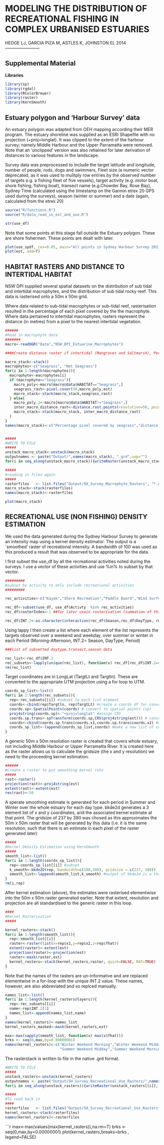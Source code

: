 MODELING THE DISTRIBUTION OF RECREATIONAL FISHING IN COMPLEX URBANISED ESTUARIES
========================================================
HEDGE LJ, GARCIA PIZA M, ASTLES K, JOHNSTON EL
2014
------------------------

Supplemental Material
-------
**Libraries**
```r
library(sp)
library(rgdal)
library(RColorBrewer)
library(raster)
library(KernSmooth)

```

Estuary polygon and 'Harbour Survey' data
--------
An estuary polygon was adapted from OEH mapping according their MER program. The estuary shoreline was supplied as an ESRI Shapefile with no projection (+proj=longlat). It was clipped to the extent of the harbour survey; namely Middle Harbour and the Upper Parramatta were removed. Note that an 'unclipped' version was also retiained for later derivation of distances to various features in the landscape.

Survey data was preprocessed to include the target latitude and longitude, number of people, rods, dogs and swimmers, Fleet size (a numeric vector deprecated, as it was used to mulitply row entries by the observed number of targets e.g. a fishing fleet of five vessels), target activity (e.g. motor boat, shore fishing, fishing boat),  transect name (e.g.Chowder Bay, Rose Bay), Sydney Time (calculated using the timestamp on the Garmin etrex 20 GPS used during the surveys), season (winter or summer) and a date (again, calculated from the etrex 20)



```r
source("R/functions.R")
source("R/data_read_in_est_and_use.R")

```

```r
str(use_df)
```

Note that some points at this stage fall outside the Estuary polygon. These are shore fishermen. These points are dealt with later.
```r
plot(use_spdf, cex=0.05, main="All points in Sydney Harbour Survey 2013-2014")
plot(est, add=T)

```

HABITAT RASTERS AND DISTANCE TO INTERTIDAL HABITAT
-----------

NSW DPI supplied several spatial datasets on the distribution of sub tidal and intertidal macrophytes, and the distribution of sub tidal rocky reef. This data is rasterised onto a 50m x 50m grid. 

Where data related to sub-tidal macrophytes or sub-tidal reef, rasterisation resulted in the percentage of each pixel covered by the the macrophyte. Where data pertained to intertidal macrophytes, rasters represent the distance (in metres) from a pixel to the nearest intertidal vegetation.

```r
######
#Read in macrophyte data
#######
macro<-readOGR("Data","NSW_DPI_Estuarine_Macrophytes")

####Create distance raster if intertidal (Mangroves and Saltmarsh), Percentage coverage if Subtidal Macrophyte (Seagrass)

macro_stack<-stack()
macrophytes<-c("Seagrass", "Not Seagrass")
for(i in 1:length(macrophytes)){
  macrophyte<-macrophytes[i]
  if (macrophyte=="Seagrass"){
    macro_poly<-macro[macro@data$HABITAT=="Seagrass",]
    seagrass_rast<-pixel.cover(50,macro_poly,est)
    macro_stack<-stack(macro_stack,seagrass_rast)
  } else{
    macro_poly.1<-macro[macro@data$HABITAT!="Seagrass",]
    inter_macro_distance_rast<-distance.rast.points(resolution=50, points=macro_poly.1,polygon.mask=est)
    macro_stack<-stack(macro_stack, inter_macro_distance_rast)
  }
}
names(macro_stack)<-c("Percentage pixel covered by seagrass","distance to intertidal vegetation")


#####
#WRITE TO FILE
#####
unstack_macro_stack<-unstack(macro_stack)
outputnames <- paste("Output/",names(macro_stack), ".grd",sep="")
for(i in seq_along(unstack_macro_stack)){writeRaster(unstack_macro_stack[[i]], file=outputnames[i])}
```

```r
#####
#reading in files again
#####
rasterfiles   <- list.files("Output/SH_Survey_Macrophyte_Rasters", "*.grd", full.names = TRUE)
macro_stack<-stack(rasterfiles)
names(macro_stack)<-rasterfiles
```

```r
plot(macro_stack)


```



RECREATIONAL USE (NON FISHING) DENSITY ESTIMATION
------
We used the data generated during the Sydney Harbour Survey to generate an intensity map using a kernel density estimator. The output is a `smoothed' raster of recreational  intensity. A bandwidth of 100 was used as this produced a result that was observed to be appropriate for the data. 

I first subset the use_df by all the recreational activities noted during the surveys. I use a vector of these activities and use %in% to subset by that vector.

```r
#########
#subset by activity to only include recreational activities
#########

rec_activities<-c("Kayak","Shore Recreation","Paddle Board","Wind Surfer","Dive","Dive boat","Swimmers","Dive Flag","Paddleboard","Shore People")

rec_df<-subset(use_df, use_df$Activty  %in% rec_activities)
rec_df$rasterIndex<-1 ##for later usein rasterisation (summation of this index, rather than counting, which returns a rasterbrick!)

rec_df$INT.2<-as.character(interaction(rec_df$Season,rec_df$DayType, rec_df$Period))

```

Using lappy I then create a list where each element of the list represents the targets observed over a weekend and weekday, over summer or winter in each Period (Morning-Afternoon, INT.2= Season, DayType, Period)

```r
###list of subsetted daytype,transect,season data

rec_list<-rec_df$INT.2
rec_subsets<-lapply(unique(rec_list), function(x) rec_df[rec_df$INT.2==x,])
rm(rec_list)

```

Target coordinates are in LongLat (TargtLt and Targtln). These are converted to the appropriate UTM projection using a for loop to UTM. 
```r
coords_sp_list<-list()
for(i in 1:length(rec_subsets)){
  rep<-rec_subsets[[i]] #subset to each list element
  coords<-cbind(rep$Targtln, rep$TargtLt) #create a coords df for conversion
  coords.sp<-SpatialPoints(coords) # convert to spatial points (sp)
  proj4string(coords.sp)<-"+proj=longlat" #assign CRS
  coords.sp.trans<-spTransform(coords.sp,CRS(proj4string(est))) # convert the spatialpoints to UTM (the prj4string of est is appropriate UTM)
  coords<-cbind(coords.sp.trans$coords.x1,coords.sp.trans$coords.x2) #convert back to dataframe
  coords_sp_list<-lappend(coords_sp_list,coords) #make a new list of converted coords
}

```

A generic 50m x 50m resolution raster is created that covers whole estuary, not including Middle Harbour or Upper Parramatta River. It is created here as the raster allows us to calculate the gridsize (the x and y resolution) we need to the proceeding kernel estimation.
```r
######
#Create a raster to put smoothing kernel into
#####
rast<-raster()
projection(rast)<-proj4string(est)
extent(rast)<-extent(est)
res(rast)<-50
```

A sperate smoothing estimate is generated for each period in Summer and Winter over the whole estuary for each day type. bkde2d generates a 3 element list of x and y coordinates, and the associated kernel esitmate at that point. The gridsize of 237 by 380 was chosed as this approximates the 50m x 50m raster that will be generated by this data (i.e. it is the same resolution, such that there is an estimate in each pixel of the raster generated later)

```r
#####
#Kernel Density Estimation using KernSmooth
#####
smooth_list<-list()
for(i in 1:length(coords_sp_list)){
  rep<-coords_sp_list[[i]] #subset 
  k_smooth<-bkde2D(rep, bandwidth=c(100,100), gridsize = c(237, 380))  # part of the kernsmooth package, bandwith of 100 was chosen as this was most appropriate.
  smooth_list<-lappend(smooth_list,k_smooth) #output of bkde2d is a three element list of x and y coordinates and associate Kernel estimate.
}
rm(i,rep)

```

After kernel estimation (above), the estimates were rasterised elementwise into the 50m x 50m raster generated earlier. Note that extent, resolution and projection are all standardised to the generic raster in this loop.

```r
####
#Kernel Rasterisation
#####

kernel_rasters<-stack()
for(i in 1:length(smooth_list)){
  rep<-smooth_list[[i]]
  raster<-raster(list(x=rep$x1,y=rep$x2,z=rep$fhat))
  extent(raster)<-extent(est)
  projection(raster)<-projection(est)
  raster<-mask(raster,est)
  kernel_rasters<-stack(kernel_rasters,raster, quick=FALSE, RAT=TRUE)
}
```

Note that the names of the rasters are un-informative and are replaced elementwise in a for-loop with the unique INT.2 value. These names, however, are also abbreviated and so replced manually.

```r
names_list<-list()
for(i in 1:length(kernel_rasters@layers)){
  rep<-rec_subsets[[i]]
  name<-rep$INT.2[1]
  names_list<-append(names_list,name)
}
names(kernel_rasters)<-names_list
kernel_rasters_masked<-mask(kernel_rasters,est)

max<-max(sapply(smooth_list, function(x) max(x$fhat)))
brks <- seq(0,max,by=0.00000001)
names(kernel_rasters)<-c("Winter Weekend Morning","Winter Weekend Midday","Winter Weekend Afternoon","Winter Weekday Morning",'Winter Weekday Midday',"Winter Weekday Afternoon",
                         "Summer Weekend Midday","Summer Weekend Morning","Summer Weekend Afernoon","Summer Weekday Morning",'Summer Weekday Midday',"Summer Weekday Afternoon")

```

The rasterstack is written to file in the native .grd format.
```r
#WRITE TO FILE
#####
unstack_rasters<-unstack(kernel_rasters)
outputnames <- paste("Output/SH_Survey_Recreational_Use_Rasters/",names(kernel_rasters), ".grd",sep="")
for(i in seq_along(unstack_rasters)){writeRaster(unstack_rasters[[i]], file=outputnames[i])}
```

```r
#####
#To read back in
####
rasterfiles   <- list.files("Output/SH_Survey_Recreational_Use_Rasters", "*.grd", full.names = TRUE)
kernel_rasters<-stack(rasterfiles)
names(kernel_rasters)<-rasterfiles
```

```r

max<-max(values(max(kernel_rasters)),na.rm=T)
brks <- seq(0,max,by=0.00000001)
plot(kernel_rasters,breaks=brks , legend=FALSE)


